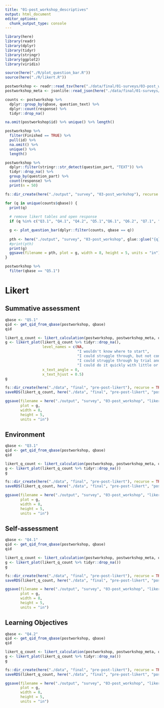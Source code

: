 ```yaml
---
title: "01-post_workshop_descriptives"
output: html_document
editor_options: 
  chunk_output_type: console
---
```


```r
library(here)
library(readr)
library(dplyr)
library(tidyr)
library(stringr)
library(ggplot2)
library(viridis)

source(here("./R/plot_question_bar.R"))
source(here("./R/likert.R"))

postworkshop <- readr::read_tsv(here("./data/final/01-surveys/03-post_workshop_with_questions.tsv"))
postworkshop_meta <- jsonlite::read_json(here("./data/final/01-surveys/03-post_workshop_metadata.json"))

counts <- postworkshop %>%
  dplyr::group_by(qbase, question_text) %>%
  dplyr::count(response) %>%
  tidyr::drop_na()
```

```r
na.omit(postworkshop$id) %>% unique() %>% length()
```

```r
postworkshop %>%
  filter(Finished == TRUE) %>%
  pull(id) %>%
  na.omit() %>%
  unique() %>%
  length()
```

```r
postworkshop %>%
  dplyr::filter(stringr::str_detect(question_part, "TEXT")) %>%
  tidyr::drop_na() %>%
  group_by(question_part) %>%
  count(response) %>%
  print(n = 50)
```

```r
fs::dir_create(here("./output", "survey", "03-post_workshop"), recurse = TRUE)

for (q in unique(counts$qbase)) {
  print(q)
  
  # remove likert tables and open response
  if (q %in% c("Q3.1", "Q4.1", "Q4.2", "Q5.1","Q6.1", "Q6.2", "Q7.1", "Q7.2", "7.3")) {next} 

  g <- plot_question_bar(dplyr::filter(counts, qbase == q))
  
  pth <- here("./output", "survey", "03-post_workshop", glue::glue("{q}.png"))
  #print(pth)
  print(g)
  ggsave(filename = pth, plot = g, width = 8, height = 5, units = "in")
}
```

```r
postworkshop %>%
  filter(qbase == "Q5.1")
```


# Likert

## Summative assessment

```r
qbase <- "Q5.1"
qid <- get_qid_from_qbase(postworkshop, qbase)
qid

likert_q_count <- likert_calculation(postworkshop, postworkshop_meta, qbase, qid)
g <- likert_plot(likert_q_count %>% tidyr::drop_na(),
                 level_names = c(NA,
                                 "I wouldn't know where to start",
                                 "I could struggle through, but not confident I could do it",
                                 "I could struggle through by trial and error with a lot of web searches",
                                 "I could do it quickly with little or no use of external help"),
                 x_text_angle = 0,
                 x_text_hjust = 0.5)
g
```

```r
fs::dir_create(here("./data", "final", "pre-post-likert"), recurse = TRUE)
saveRDS(likert_q_count, here("./data", "final", "pre-post-likert", "post-qcount-summative_assessment.RDS"))
```


```r
ggsave(filename = here("./output", "survey", "03-post_workshop", "likert-summative_assessment.png"),
       plot = g,
       width = 8,
       height = 5,
       units = "in")
```


## Environment

```r
qbase <- "Q3.1"
qid <- get_qid_from_qbase(postworkshop, qbase)
qid

likert_q_count <- likert_calculation(postworkshop, postworkshop_meta, qbase, qid)
g <- likert_plot(likert_q_count %>% tidyr::drop_na())
g
```

```r
fs::dir_create(here("./data", "final", "pre-post-likert"), recurse = TRUE)
saveRDS(likert_q_count, here("./data", "final", "pre-post-likert", "post-qcount-environment.RDS"))
```

```r
ggsave(filename = here("./output", "survey", "03-post_workshop", "likert-environment.png"),
       plot = g,
       width = 8,
       height = 5,
       units = "in")
```

## Self-assessment

```r
qbase <- "Q4.1"
qid <- get_qid_from_qbase(postworkshop, qbase)
qid

likert_q_count <- likert_calculation(postworkshop, postworkshop_meta, qbase, qid)
g <- likert_plot(likert_q_count %>% tidyr::drop_na())
g
```

```r
fs::dir_create(here("./data", "final", "pre-post-likert"), recurse = TRUE)
saveRDS(likert_q_count, here("./data", "final", "pre-post-likert", "post-qcount-self_assessment.RDS"))
```

```r
ggsave(filename = here("./output", "survey", "03-post_workshop", "likert-self_assessment.png"),
       plot = g,
       width = 8,
       height = 5,
       units = "in")
```



## Learning Objectives

```r
qbase <- "Q4.2"
qid <- get_qid_from_qbase(postworkshop, qbase)
qid

likert_q_count <- likert_calculation(postworkshop, postworkshop_meta, qbase, qid)
g <- likert_plot(likert_q_count %>% tidyr::drop_na())
g
```

```r
fs::dir_create(here("./data", "final", "pre-post-likert"), recurse = TRUE)
saveRDS(likert_q_count, here("./data", "final", "pre-post-likert", "post-qcount-learning_objectives.RDS"))
```

```r
ggsave(filename = here("./output", "survey", "03-post_workshop", "likert-learning_objectives.png"),
       plot = g,
       width = 8,
       height = 5,
       units = "in")
```